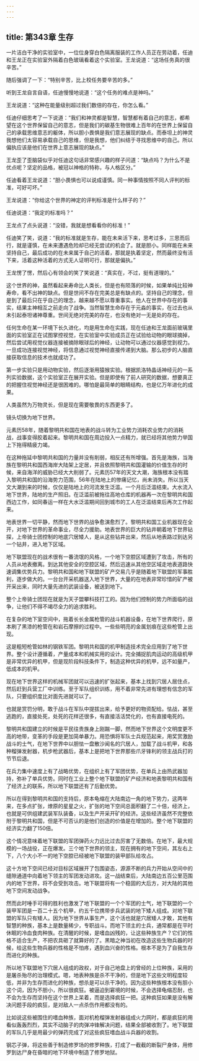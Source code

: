 ```yaml
---
---
---
```

title: 第343章 生存
---



一片洁白干净的实验室中，一位位身穿白色隔离服装的工作人员正在劳动着，任迪和王龙正在实验室外隔着白色玻璃看着这个实验室。王龙说道：“这场任务真的很辛苦。”

随后强调了一下：“特别辛苦，比上校任务要辛苦的多。”

听到王龙自言自语，任迪慢慢地说道：“这个任务的难点是神吗。”

王龙说道：“这种在能量级别超过我们数倍的存在，你怎么看。”

任迪仔细思考了一下说道：“我们和神灵都是智慧，智慧都有着自己的意志，都希望在这个世界保留自己的意志，但是我们的碳基生物很难上百年的在世界上保留自己的承载思维意志的躯体，所以胆小畏惧是我们意志展现的缺点。而泰坦上的神灵我想他们太容易承载自己的思维，但是我想，他们纠结于寻找思维中的自己。所以偏执应该是他们在世界上意志展现的缺点。”

王龙歪了歪脑袋似乎对任迪这句话非常感兴趣的样子问道：“缺点吗？为什么不是优点呢？坚定的品格，被冠以神格的特称，与人格区分。”

任迪看着王龙说道：“胆小畏惧也可以说成谨慎。同一种事情按照不同人评判的标准，可好可坏。”

王龙说道：“你给这个世界的神定的评判标准是什么样子的？”

任迪说道：“我定的标准吗？”

王龙点了点头说道：“没错，我就是想看看你的标准！”

任迪笑了笑，说道：“我的标准就是生存，能在未来活下来，思考过多，三思而后行，就是谨慎，在未来遭遇危险却已经无尝试的机会了。就是胆小。同样能在未来坚持自己，最后成功的在未来属于自己的活着，那就是执着坚定，然而最终没有活下来，活着这种活着的方式无人证明可行，那就是偏执。”

王龙愣了愣，然后心有领会的笑了笑说道：“真实在，不过，挺有道理的。”

这个世界的神，虽然看起来寿命比人类长，但是也有陨落的时候，如果单纯比较神寿命，看不出神的缺点。但是世间不存在完美总是有缺点的。坚持自己的理念，但是到了最后只在乎自己的理念，越来越不愿以尊重事实。他人在世界中存在的事实，结果主神相互之前走向了战争。当然智慧生命存在于元淼的事实，在过去也从未引起泰坦诸神尊重。世间无绝对完美的存在，也没有绝对一无是处的存在。

任何生命在某一环境下长久进化，均是用生命在实践，现在任迪和王龙面前玻璃里面的实验室正在试图掌控视觉，在实验室中实验成员正在试验给动物的眼球摘掉，然后尝试用视觉仪器连接被摘除眼球后的神经，让动物可以通过仪器感觉到视力。一旦成功连接视觉神经，将信息通过视觉神经直接传递到大脑。那么初步的人脑直接获取信息的技术也就成功了。

第一步实验只是用动物实验，然后逐渐用猿猴实验。根据凯洛特晶话神经元的一系列实验数据，这个实验室正在展开实验。但是即使有了前人研究的数据，想要真正的把握住视觉神经还是很困难的。哪怕是最简单的眼睛结构，也是亿万年进化的成果。

人类虽然为万物灵长，但是现在需要敬畏的东西更多了。

镜头切换为地下世界。

元素历58年，随着黎明共和国在地表的战斗转为工业势力消耗农业势力的消耗战，战事变得胶着起来。黎明共和国在周边投入一点精力，就已经将其他势力举国上下拖得精疲力竭。

在这种拖延中黎明共和国的力量并没有削弱，相反还有所增强。首先是海族，当海族在黎明共和国西海岸大陆架上定居，并且依照黎明共和国灌输的价值生存的时候，来自海洋的威胁已经大大削弱了。元素历57年的天文大潮，海族根本没有踏入黎明共和国的沿海势力范围，56年在陆地上的惨痛记忆，尚未消失。所以当天文大潮到来的时候，仅仅是陆地上的河流发生泛滥。一个月后泛滥结束。大水流入地下世界，陆地的生产照旧。在泛滥前被拖往高地仓库的机器再一次在黎明共和国西边工作，如同春运一样在大水泛滥期间回到城市的工人在泛滥结束后再次工作起来。

地表世界一切平静，然而地下世界的战争愈演愈烈了。黎明共和国工业机器现在全开，对地下世界的革命事业，尽全力援助。地表世界的巨大的钻井朝着地下世界钻探，上帝骑士团控制的地底穴居矮人，是从这些钻井出来，然后从地表路过到达另一个钻井，进入地下区域。

地下联盟现在的战术很有一番流氓的风格，一个地下空腔区域遭到了攻击，所有的人员从地表撤离。到达其他安全的空腔区域，然后迅速从其他空区域走地表道路快速调集优势兵力。黎明共和国和地下联盟的矿产交易几乎是随着地下联盟的军事胜利，逐步做大的。一台台开采机器送入地下世界，大量的在地表非常珍惜的矿产被开采出来，同时大量先进的武装设备，被送到地下。

整个上帝骑士团现在就是为天子盟攀科技打工的。因为他们控制的势力所面临的战争，让他们不得不竭尽全力的追求胜利。

在复杂的地下室空间中，拖着长长金属枪管的战斗机器设备，在地下世界爬行，原本刷了黑漆的枪管在和岩石摩擦的过程中。一些些明亮的金属划痕在这些枪管上出现。

这是粗短枪管如林的钢铁军团。黎明共和国的机甲制造技术完全应用到了地下世界。整个设计遵循着，产量成本和机械实用的设计。完全捕捉肌肉运动的高级机甲是非常优异的机甲，但是现阶段科技条件下，制造这种优异的机甲，远不如量产，低成本的机甲。

现在地下世界这样的机械军团就可以迅速的扩张起来，基本上找到穴居人居住点，然后赶到兵营工厂中训练。至于军队组织训练，用不着非常先进有理想有信念的军队，只要组织度比对面先进就可以了。

也就是赏罚分明，敢于战斗在军队中提拔出来，给予更好的物资配给。怯战，甚至逃跑的，直接处死，处死的花样还很多，有直接活活焚化的，也有直接电死的。

黎明共和国建立的时候是平民往贵族身上刚踹一脚，然而地下世界这个文明度更不高的地带，变革的手段是更加简单暴力。用恐惧将军队士兵规范起来，用奖赏激励战斗的士气，在地下世界中以胆怯一盘散沙闻名的穴居人，加载了战斗机甲，和各种榴弹发射器，机步枪武器后，基本上是把地下世界那些爪牙锋利的领主战兵打的节节后退。

在兵力集中速度上有了战略优势，在组织上有了军团优势，在单兵上由热武器加持，弥补了单兵优势。同时在工业上整个地下联盟的矿产经济和地表黎明共和国有了经济上的联系，所以地下联盟还有了后勤优势。

所以在得到黎明共和国的支持后，原本龟缩在大陆南边一角的地下势力，这两年来，在多点扩张，燎原的星星之火，扩张的地下空间总面积翻了二十倍，经济上，也就是可供组建武装军队装备，以及生产开采开矿的经济。这些经济虽然不完整依附于黎明共和国，但是不可否认的是他们创造的价值是在增加的。整个地下联盟的经济实力翻了150倍。

这个情况意味着地下联盟的军团弹药火力远比过去厉害了无数倍。在地下，最大规模的一场战役，正在爆发。三个地下世界的领主，现在拥有的地下空间，其左右上下，八个大小不一的地下空腔已经被地下联盟的装甲部队给攻占。

这十方地下空间已经对目标区域展开了包围姿态，源源不断的兵力开始从空间中的缝隙通道中向着地下领主的军团发动进攻。这一战结束后，大陆南边五百公里范围内的地下世界，将不会受到攻击。地下联盟将有一个稳固的大后方，对大陆的其他地下空间发动战争。

然而此时唾手可得的胜利也激发了地下联盟的一个个军团的士气，地下联盟的一个装甲军团是一百二十五个机甲，约五千位携带步兵武装的地下矮人组成。对地下联盟的军队只有矮人。因为地下世界从事生产，这个活也就是穴居矮人才敢，其他有智慧的种族，基本上是数量稀少，专职战斗。而地下领主的士兵，通常都是在平时休眠的冷血食肉种族。在清醒的时候，是嗜血凶残的，让这些种族生产？它们的性格不适合生产，不把农具砸了就算好的了。黑暗之神当初在改造这些生物兵器的时候，给这些生物兵器的性格是不怕疼，遇到血兴奋的性格。根本不是为了自我生存而进化的种族。

所以地下联盟地下穴居人组成的政权，对于自己地盘上的曾经的上位种族，采用的是屠杀殆尽的治理模式。嗯，地表种族是杀不干净的，但是地下这些文明程度较低，并非为生存而进化的种族，想杀是可以杀干净的。因为这些种族根本没有胆小这个词，因为不胆小，所以很疯狂。被逼迫到窘境的时候，不会选择龟缩忍耐，也不会为生存而坚持在这个世界上呆着，而是选择疯狂一把。这种疯狂如果是没有解决问题手段的疯狂，是对敌人一点杀伤作用都没有的。

比如说这些被围住的嗜血种族，面对机枪榴弹发射器组成火力网时，都是疯狂的用看似轰轰烈烈，其实不动脑子的肉弹冲锋解决问题，结果全部被收割了。地下联盟的军队几乎是用最少的弹药完成了对这些疯狂嗜血战斗兵器的收割。

钢芯子弹，将这些善于制造修罗场的修罗种族，打成了一截截的断裂尸身体，用修罗到达尸身在昏暗的地下环境中制造了修罗地狱。